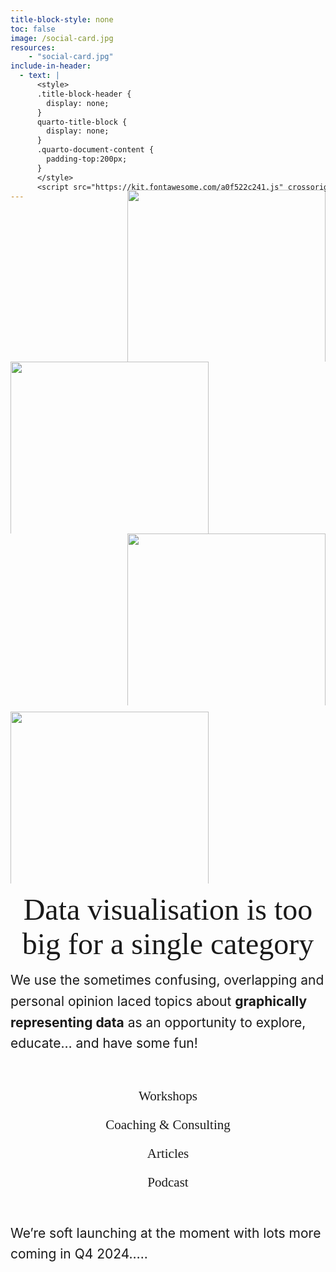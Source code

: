 ```yaml
---
title-block-style: none
toc: false
image: /social-card.jpg
resources:
    - "social-card.jpg"
include-in-header:
  - text: |
      <style>
      .title-block-header {
        display: none;
      }
      quarto-title-block {
        display: none;
      }
      .quarto-document-content {
        padding-top:200px;      
      }
      </style>
      <script src="https://kit.fontawesome.com/a0f522c241.js" crossorigin="anonymous"></script>
---
```

<!--- START: Buffer behind the navbar --->
<div class="column-screen" style='margin-top:-102px;'>
<div class="column-screen" style='margin-top:0px;'>
<div class="grid" style="row-gap: 0;column-gap:0;height:70px;width:100vw">
<div class="g-col-6" style='text-align:right;background-color:{{<brand color graph-primary>}};'><span></span></div>
<div class="g-col-6" style='background-color:{{<brand color plot-primary>}};'><span></span></div>
</div>
</div>
<!--- END: Buffer behind the navbar --->

<!--- START: GPCDS Banner --->
<div class="column-screen" style='margin-top:0;'>
<div class="grid" style="row-gap: 0;column-gap:0;">
  <div class="g-col-6" style='text-align:right;background-color:{{<brand color graph-primary>}};'><img src='brand-identity/ident_major_graph.png' style='max-height:275px;height:calc(33vw);'/></div>
  <div class="g-col-6" style='background-color:{{<brand color plot-primary>}};'><img src='brand-identity/ident_major_plot.png' style='max-height:275px;height:calc(33vw);text-align:right;'/></div>

  <div class="g-col-6" style='text-align:right;background-color:{{<brand color chart-primary>}};padding-bottom:10px;'><img src='brand-identity/ident_major_chart.png' style='max-height:275px;height:calc(33vw);'/></div>
  <div class="g-col-6" style='background-color:{{<brand color story-primary>}}'><img src='brand-identity/ident_major_story.png' style='max-height:275px;height:calc(33vw);text-align:right;'/></div>
</div>
<!--- END: GPCDS Banner --->

<!--- START: Mission statement --->
<div class="grid" style="row-gap:0;">
<div class="g-col-12 g-col-md-6 p-md-4" style='text-align:center'>
<span style='text-align:right;font-size:clamp(48px, 4.5vw, 60px);font-family:Futura;color:{{<brand color black-mid>}};'>
Data visualisation is too big for a single category
</span>
</div>
<div class="g-col-12 g-col-md-6 p-md-4 p-12 d-flex align-items-center container">
<span style='font-size:clamp(8px, 1.5em, 92px);line-height:1.6;'>
We use the sometimes confusing, overlapping and personal opinion laced topics about **graphically representing data** as an opportunity to explore, educate... and have some fun!
</span>
</div>
</div>
<!--- END: Mission statement --->

<div class="grid" style="row-gap:0;font-family:Futura;font-size:1.5em;background-color:{{<brand color grey-light>}};padding-top:20px">
<div class="g-col-12 g-col-sm-3 p-md-4" style='text-align:center'>
<a href="workshops_overview.html" style='text-decoration:none;'>
<i class="fa-solid fa-screwdriver-wrench" style='color:{{<brand color graph-tertiary>}};font-size:2.5em;'></i>
<p style='color:{{<brand color graph-tertiary>}};'>Workshops</p>
</a>
</div>
<div class="g-col-12 g-col-sm-3 p-md-4" style='text-align:center'>
<a href="coaching-and-consulting.html" style='text-decoration:none;'>
<i class="fa-solid fa-users-between-lines" style='color:{{<brand color plot-tertiary>}};font-size:2.5em;'></i>
<p style='color:{{<brand color plot-tertiary>}};'>Coaching & Consulting</p>
</a>
</div>
<div class="g-col-12 g-col-sm-3 p-md-4" style='text-align:center'>
<a href="blog.html" style='text-decoration:none;'>
<i class="fa-solid fa-newspaper" style='color:{{<brand color chart-tertiary>}};font-size:2.5em;'></i>
<p style='color:{{<brand color chart-tertiary>}};'>Articles</p>
</a>
</div>
<div class="g-col-12 g-col-sm-3 p-md-4" style='text-align:center'>
<a href="podcast.html" style='text-decoration:none;'>
<i class="fa-solid fa-podcast" style='color:{{<brand color story-tertiary>}};font-size:2.5em;'></i>
<p style='color:{{<brand color story-tertiary>}};'>Podcast</p>
</a>
</div>

</div>

</div>

<br/>

<span style='font-size:clamp(8px, 1.5em, 92px);line-height:1.6;'>
We're soft launching at the moment with lots more coming in Q4 2024.....
</span>


